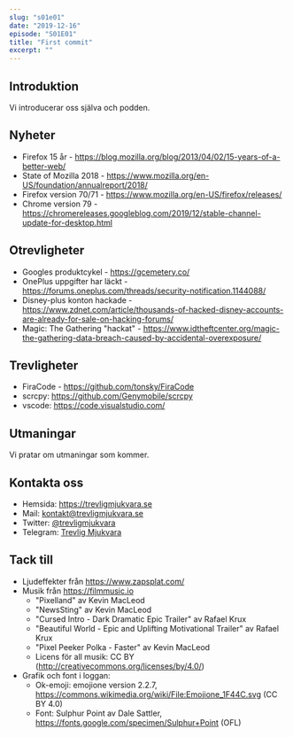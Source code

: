 ```yaml
---
slug: "s01e01"
date: "2019-12-16"
episode: "S01E01"
title: "First commit"
excerpt: ""
---
```


<SEO title="S01E01 - First commit" />
<Player src="https://aphid.fireside.fm/d/1437767933/e86366d5-e25c-4aab-9a13-33b7144ac160/814bd201-0ba5-458d-9704-ed72ed575b19.mp3" />

## Introduktion
Vi introducerar oss själva och podden.

## Nyheter
- Firefox 15 år - https://blog.mozilla.org/blog/2013/04/02/15-years-of-a-better-web/
- State of Mozilla 2018 - https://www.mozilla.org/en-US/foundation/annualreport/2018/
- Firefox version 70/71 - https://www.mozilla.org/en-US/firefox/releases/
- Chrome version 79 - https://chromereleases.googleblog.com/2019/12/stable-channel-update-for-desktop.html

## Otrevligheter
- Googles produktcykel - https://gcemetery.co/
- OnePlus uppgifter har läckt - https://forums.oneplus.com/threads/security-notification.1144088/
- Disney-plus konton hackade - https://www.zdnet.com/article/thousands-of-hacked-disney-accounts-are-already-for-sale-on-hacking-forums/
- Magic: The Gathering "hackat" - https://www.idtheftcenter.org/magic-the-gathering-data-breach-caused-by-accidental-overexposure/

## Trevligheter
- FiraCode - https://github.com/tonsky/FiraCode
- scrcpy: https://github.com/Genymobile/scrcpy
- vscode: https://code.visualstudio.com/

## Utmaningar
Vi pratar om utmaningar som kommer.

## Kontakta oss
- Hemsida: https://trevligmjukvara.se
- Mail: kontakt@trevligmjukvara.se
- Twitter: [@trevligmjukvara](https://twitter.com/trevligmjukvara)
- Telegram: [Trevlig Mjukvara](https://t.me/joinchat/DlijABRluWXX47HaCxSWnw)

## Tack till
- Ljudeffekter från https://www.zapsplat.com/ 
- Musik från https://filmmusic.io
  * "Pixelland" av Kevin MacLeod
  * "NewsSting" av Kevin MacLeod 
  * "Cursed Intro - Dark Dramatic Epic Trailer" av Rafael Krux
  * "Beautiful World - Epic and Uplifting Motivational Trailer" av Rafael Krux
  * "Pixel Peeker Polka - Faster" av Kevin MacLeod
  * Licens för all musik: CC BY (http://creativecommons.org/licenses/by/4.0/)
- Grafik och font i loggan:
  * Ok-emoji: emojione version 2.2.7, https://commons.wikimedia.org/wiki/File:Emojione_1F44C.svg (CC BY 4.0)
  * Font: Sulphur Point av Dale Sattler, https://fonts.google.com/specimen/Sulphur+Point (OFL)
